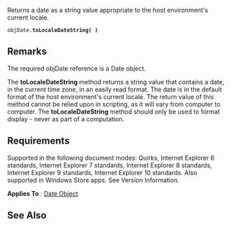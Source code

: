 Returns a date as a string value appropriate to the host environment's current locale.

 objDate.'''toLocaleDateString( )'''

==Remarks==
The required objDate reference is a Date object.

The '''toLocaleDateString''' method returns a string value that contains a date, in the current time zone, in an easily read format. The date is in the default format of the host environment's current locale. The return value of this method cannot be relied upon in scripting, as it will vary from computer to computer. The '''toLocaleDateString''' method should only be used to format display - never as part of a computation.


==Requirements==
Supported in the following document modes: Quirks, Internet Explorer 6 standards, Internet Explorer 7 standards, Internet Explorer 8 standards, Internet Explorer 9 standards, Internet Explorer 10 standards. Also supported in Windows Store apps. See Version Information.

'''Applies To''' : [[Objects/Date|Date Object]]


==See Also==

              

              
